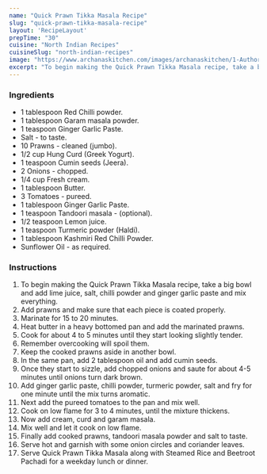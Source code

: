 ---
name: "Quick Prawn Tikka Masala Recipe"
slug: "quick-prawn-tikka-masala-recipe"
layout: 'RecipeLayout'
prepTime: "30"
cuisine: "North Indian Recipes"
cuisineSlug: "north-indian-recipes"
image: "https://www.archanaskitchen.com/images/archanaskitchen/1-Author/garimasgautam-gmail.com/Prawn_Tikka_Masala_in_30_Minutes.jpg"
excerpt: "To begin making the Quick Prawn Tikka Masala recipe, take a big bowl and add lime juice, salt, chilli powder and ginger garlic paste and mix everything"
---

### Ingredients

- 1 tablespoon Red Chilli powder.
- 1 tablespoon Garam masala powder.
- 1 teaspoon Ginger Garlic Paste.
- Salt - to taste.
- 10 Prawns - cleaned (jumbo).
- 1/2 cup Hung Curd (Greek Yogurt).
- 1 teaspoon Cumin seeds (Jeera).
- 2 Onions - chopped.
- 1/4 cup Fresh cream.
- 1 tablespoon Butter.
- 3 Tomatoes - pureed.
- 1 tablespoon Ginger Garlic Paste.
- 1 teaspoon Tandoori masala - (optional).
- 1/2 teaspoon Lemon juice.
- 1 teaspoon Turmeric powder (Haldi).
- 1 tablespoon Kashmiri Red Chilli Powder.
- Sunflower Oil - as required.

### Instructions

1. To begin making the Quick Prawn Tikka Masala recipe, take a big bowl and add lime juice, salt, chilli powder and ginger garlic paste and mix everything.
1. Add prawns and make sure that each piece is coated properly.
1. Marinate for 15 to 20 minutes.
1. Heat butter in a heavy bottomed pan and add the marinated prawns.
1. Cook for about 4 to 5 minutes until they start looking slightly tender.
1. Remember overcooking will spoil them.
1. Keep the cooked prawns aside in another bowl.
1. In the same pan, add 2 tablespoon oil and add cumin seeds.
1. Once they start to sizzle, add chopped onions and saute for about 4-5 minutes until onions turn dark brown.
1. Add ginger garlic paste, chilli powder, turmeric powder, salt and fry for one minute until the mix turns aromatic.
1. Next add the pureed tomatoes to the pan and mix well.
1. Cook on low flame for 3 to 4 minutes, until the mixture thickens.
1. Now add cream, curd and garam masala.
1. Mix well and let it cook on low flame.
1. Finally add cooked prawns, tandoori masala powder and salt to taste.
1. Serve hot and garnish with some onion circles and coriander leaves.
1. Serve Quick Prawn Tikka Masala along with Steamed Rice and Beetroot Pachadi for a weekday lunch or dinner.
